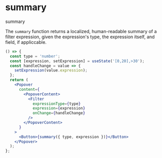 
<Meta component={summary} title="Filters/Docs/Summary" />

# summary

<ImportMessage packageName="filter-components">summary</ImportMessage>

The `summary` function returns a localized, human-readable summary of a
filter expression, given the expression's type, the expression itself,
and field, if appliccable.

```jsx
() => {
  const type = 'number';
  const [expression, setExpression] = useState('[0,20],>30');
  const handleChange = value => {
    setExpression(value.expression);
  };
  return (
    <Popover
      content={
        <PopoverContent>
          <Filter
            expressionType={type}
            expression={expression}
            onChange={handleChange}
          />
        </PopoverContent>
      }
    >
      <Button>{summary({ type, expression })}</Button>
    </Popover>
  );
};
```
